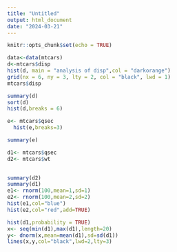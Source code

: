 ---
title: "Untitled"
output: html_document
date: "2024-03-21"
---

```{r setup, include=FALSE}
knitr::opts_chunk$set(echo = TRUE)
```

```{r}
data<-data(mtcars)
d<-mtcars$disp
hist(d, main = "analysis of disp",col = "darkorange")
grid(nx = 6, ny = 3, lty = 2, col = "black", lwd = 1)
mtcars$disp
```
```{r}
summary(d)
sort(d)
hist(d,breaks = 6)
```
```{r}
e<- mtcars$qsec
  hist(e,breaks=3)
```


```{r}
summary(e)
```
```{r}
d1<- mtcars$qsec
d2<- mtcars$wt
 

summary(d2)
summary(d1)
e1<- rnorm(100,mean=1,sd=1)
e2<- rnorm(100,mean=2,sd=2)
hist(e1,col="blue") 
hist(e2,col="red",add=TRUE)
```
```{r}
hist(d1,probability = TRUE)
x<- seq(min(d1),max(d1),length=20)
y<- dnorm(x,mean=mean(d1),sd=sd(d1))
lines(x,y,col="black",lwd=2,lty=3)
```

